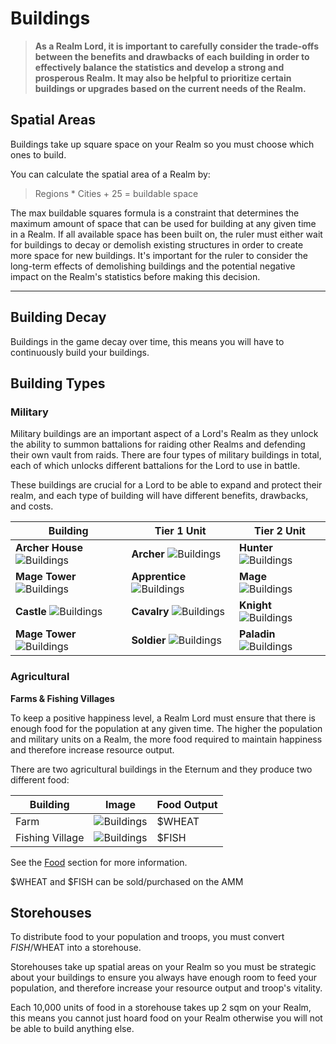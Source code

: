
# Buildings

> **As a Realm Lord, it is important to carefully consider the trade-offs between the benefits and drawbacks of each building in order to effectively balance the statistics and develop a strong and prosperous Realm. It may also be helpful to prioritize certain buildings or upgrades based on the current needs of the Realm.**

## Spatial Areas

Buildings take up square space on your Realm so you must choose which ones to build.

You can calculate the spatial area of a Realm by:

> Regions \* Cities + 25 = buildable space

The max buildable squares formula is a constraint that determines the maximum amount of space that can be used for building at any given time in a Realm. If all available space has been built on, the ruler must either wait for buildings to decay or demolish existing structures in order to create more space for new buildings. It's important for the ruler to consider the long-term effects of demolishing buildings and the potential negative impact on the Realm's statistics before making this decision.

---

## Building Decay

Buildings in the game decay over time, this means you will have to continuously build your buildings.

## Building Types

### Military

Military buildings are an important aspect of a Lord's Realm as they unlock the ability to summon battalions for raiding other Realms and defending their own vault from raids. There are four types of military buildings in total, each of which unlocks different battalions for the Lord to use in battle.

These buildings are crucial for a Lord to be able to expand and protect their realm, and each type of building will have different benefits, drawbacks, and costs.

| Building                                                                 | Tier 1 Unit                                                            | Tier 2 Unit                                                      |
| ------------------------------------------------------------------------ | ---------------------------------------------------------------------- | ---------------------------------------------------------------- |
| **Archer House** ![Buildings](static/img/game/buildings/archerTower.jpg) | **Archer** ![Buildings](static/img/game/battalions/archer.jpg)         | **Hunter** ![Buildings](static/img/game/battalions/hunter.jpg)   |
| **Mage Tower** ![Buildings](static/img/game/buildings/mageTower.jpg)     | **Apprentice** ![Buildings](static/img/game/battalions/apprentice.jpg) | **Mage** ![Buildings](static/img/game/battalions/arcanist.jpg)   |
| **Castle** ![Buildings](static/img/game/buildings/castle.jpg)            | **Cavalry** ![Buildings](static/img/game/battalions/cavalry.jpg)       | **Knight** ![Buildings](static/img/game/battalions/knight.jpg)   |
| **Mage Tower** ![Buildings](static/img/game/buildings/barracks.jpg)      | **Soldier** ![Buildings](static/img/game/battalions/soldier.jpg)       | **Paladin** ![Buildings](static/img/game/battalions/paladin.jpg) |

### Agricultural

**Farms & Fishing Villages**

To keep a positive happiness level, a Realm Lord must ensure that there is enough food for the population at any given time. The higher the population and military units on a Realm, the more food required to maintain happiness and therefore increase resource output.

There are two agricultural buildings in the Eternum and they produce two different food:

| Building        | Image                                                          | Food Output |
| --------------- | -------------------------------------------------------------- | ----------- |
| Farm            | ![Buildings](static/img/game/buildings/farm.jpg)               | $WHEAT      |
| Fishing Village | ![Buildings](static/img/game/buildings/mj_fishing_village.png) | $FISH       |

See the [Food](/game/food) section for more information.

<Callout emoji="👾">$WHEAT and $FISH can be sold/purchased on the AMM</Callout>

## Storehouses

To distribute food to your population and troops, you must convert $FISH/$WHEAT into a storehouse.

Storehouses take up spatial areas on your Realm so you must be strategic about your buildings to ensure you always have enough room to feed your population, and therefore increase your resource output and troop's vitality.

Each 10,000 units of food in a storehouse takes up 2 sqm on your Realm, this means you cannot just hoard food on your Realm otherwise you will not be able to build anything else.
